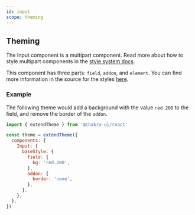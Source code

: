 ```yaml
---
id: input
scope: theming
---
```


## Theming

The Input component is a multipart component. Read more about how to style
multipart components in the
[style system docs](/docs/styled-system/component-style#styling-multipart-components).

This component has three parts: `field`, `addon`, and `element`. You can find
more information in the source for the styles
[here](https://github.com/chakra-ui/chakra-ui/blob/main/packages/components/theme/src/components/input.ts).

### Example

The following theme would add a background with the value `red.200` to the
field, and remove the border of the `addon`.

```jsx live=false
import { extendTheme } from '@chakra-ui/react'

const theme = extendTheme({
  components: {
    Input: {
      baseStyle: {
        field: {
          bg: 'red.200',
        },
        addon: {
          border: 'none',
        },
      },
    },
  },
})
```
